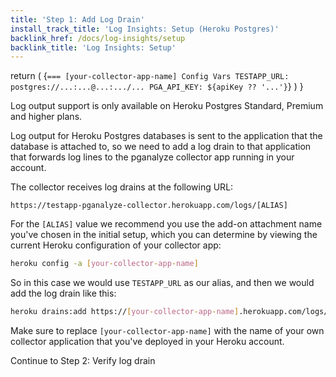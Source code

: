 ```yaml
---
title: 'Step 1: Add Log Drain'
install_track_title: 'Log Insights: Setup (Heroku Postgres)'
backlink_href: /docs/log-insights/setup
backlink_title: 'Log Insights: Setup'
---
```


  return (
    <CodeBlock>
      {`=== [your-collector-app-name] Config Vars
TESTAPP_URL: postgres://...:...@...:.../...
PGA_API_KEY: ${apiKey ?? '...'}`}
    </CodeBlock>
  )
}

Log output support is only available on Heroku Postgres Standard, Premium and higher plans.

Log output for Heroku Postgres databases is sent to the application that the
database is attached to, so we need to add a log drain to that application that
forwards log lines to the pganalyze collector app running in your account.

The collector receives log drains at the following URL:

```
https://testapp-pganalyze-collector.herokuapp.com/logs/[ALIAS]
```

For the `[ALIAS]` value we recommend you use the add-on attachment name you've chosen
in the initial setup, which you can determine by viewing the current Heroku
configuration of your collector app:

```bash
heroku config -a [your-collector-app-name]
```
<TestAppConfigVars apiKey={props.apiKey} />

So in this case we would use `TESTAPP_URL` as our alias, and then we would add the log drain
like this:

```bash
heroku drains:add https://[your-collector-app-name].herokuapp.com/logs/TESTAPP_URL -a testapp
```

Make sure to replace `[your-collector-app-name]` with the name of your own collector application
that you've deployed in your Heroku account.

<Link className="btn btn-success" to="02_verify_log_drain">
  Continue to Step 2: Verify log drain
</Link>
